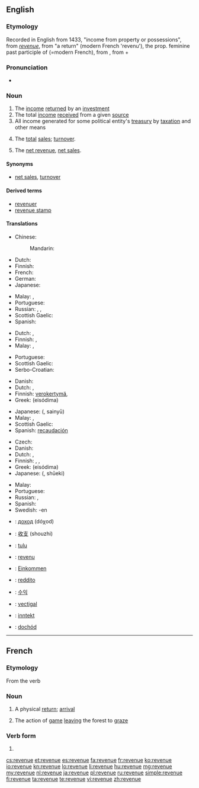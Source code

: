==English==

===Etymology===
Recorded in English from 1433, "income from property or possessions", from {{etyl|frm}} ''[[#French|revenue]]'', from {{etyl|fro}} "a return" (modern French 'revenu'), the prop. feminine past participle of {{term|revenir||come back}} (=modern French), from {{etyl|la}} {{term|revenire||to return, come back|lang=la}}, from {{term|re-||back|lang=la}} + {{term|venire||to come|lang=la}}

===Pronunciation===
* {{audio|en-us-revenue.ogg|Audio (US)}}

===Noun===
{{wikipedia}}
{{en-noun}}

# The [[income]] [[return]]ed by an [[investment]]
# The total [[income]] [[receive]]d from a given [[source]]
# All income generated for some political entity's [[treasury]] by [[taxation]] and other means
# {{accounting}} The [[total]] [[sales]]; [[turnover]].
# {{accounting}} The [[net revenue]], [[net sales]].

====Synonyms====
* {{sense|accounting}} [[net sales]], [[turnover]]

====Derived terms====
* [[revenuer]]
* [[revenue stamp]]

====Translations====
{{trans-top|income from an investment}}
* Chinese:
*: Mandarin: {{t|zh|收入|tr=shōurù|sc=Hani}}
* Dutch: {{t+|nl|opbrengst|f}}
* Finnish: {{t-|fi|tuotto}}
* French: {{t+|fr|revenu|m}}
* German: {{t+|de|Einnahme|f|p|alt=Einnahmen}}
* Japanese: {{t-|ja|収入|tr=しゅうにゅう, shūnyū|sc=Jpan}}
{{trans-mid}}
* Malay: {{t+|ms|hasil}}, {{t-|ms|pendapatan}}
* Portuguese: {{t+|pt|retorno|m}}
* Russian: {{t+|ru|доход|m|tr=doxód|sc=Cyrl}}, {{t+|ru|поступление|n|tr=postuplénije|sc=Cyrl}}, {{t+|ru|выручка|f|tr=výručka|sc=Cyrl}}
* Scottish Gaelic: {{t-|gd|teachd-a-steach|m|xs=Scottish Gaelic}}
* Spanish: {{t-|es|retorno}}
{{trans-bottom}}

{{trans-top|total income from a given source}}
* Dutch: {{t+|nl|inkomen|n}}, {{t|nl|inkomsten|p}}
* Finnish: {{t+|fi|tulo}}, {{t+|fi|tulo}}
* Malay: {{t+|ms|hasil}}, {{t-|ms|pendapatan}}
{{trans-mid}}
* Portuguese: {{t+|pt|renda|f}}
* Scottish Gaelic: {{t-|gd|teachd-a-steach|m|xs=Scottish Gaelic}}
* Serbo-Croatian: {{t|sh|prihod|m}}
{{trans-bottom}}

{{trans-top|all income for some treasury by taxation e.a.}}
* Danish: {{t-|da|skatteindtægt|c}}
* Dutch: {{t+|nl|staatsinkomsten|pl}}, {{t+|nl|overheidsinkomsten|pl}}
* Finnish: [[verokertymä]], {{t-|fi|kokonaistulot|p}}
* Greek: {{t+|el|εισόδημα|n}} (eisódima)
{{trans-mid}}
* Japanese: {{Jpan|[[歳入]]}} ({{Jpan|[[さいにゅう]]}}, sainyū)
* Malay: {{t+|ms|hasil}}, {{t-|ms|pendapatan}}
* Scottish Gaelic: {{t-|gd|teachd-a-steach|m|xs=Scottish Gaelic}}
* Spanish: [[recaudación]]
{{trans-bottom}}

{{trans-see|net revenue}}

{{trans-top|turnover, total sales}}
* Czech: {{t-|cs|výnos|m}}
* Danish: {{t-|da|indtægt|c}}
* Dutch: {{t+|nl|omzet|m}}, {{t+|nl|zakencijfer|n}}
* Finnish: {{t+|fi|tulot}}, {{t+|fi|liikevaihto}}, {{t-|fi|myyntitulo}}
* Greek: {{t+|el|εισόδημα|n}} (eisódima)
* Japanese: {{Jpan|[[収益]]}} ({{Jpan|[[しゅうえき]]}}, shūeki)
{{trans-mid}}
* Malay: {{t+|ms|hasil}}
* Portuguese: {{t+|pt|receita|f}}
* Russian: {{t+|ru|доход|m|tr=doχód}}, {{t+|ru|выручка|f|tr=výručka}}
* Spanish: {{t+|es|rédito}}
* Swedish: {{t+|sv|omsättning}}-en
{{trans-bottom}}

{{checktrans-top}}
* {{ttbc|bg}}: [[доход]] (dóχod) {{m}}
* {{ttbc|zh}}: [[收支]] (shouzhi)
* {{ttbc|et}}: [[tulu]]
* {{ttbc|fr}}: [[revenu]] {{m}}
* {{ttbc|de}}: [[Einkommen]] {{n}}
* {{ttbc|it}}: [[reddito]]
{{trans-mid}}
* {{ttbc|ko}}: [[수익]]
* {{ttbc|la}}: [[vectigal]]
* {{ttbc|no}}: [[inntekt]]
* {{ttbc|pl}}: [[dochód]]
{{trans-bottom}}

----

==French==

===Etymology===
From the verb {{term|revenir|lang=fr}}

===Noun===
{{fr-noun|f}}

# A physical [[return]]; [[arrival]]
# {{hunting|lang=fr}} The action of [[game]] [[leaving]] the forest to [[graze]]

===Verb form===
{{head|fr|past participle form|g=f}}

# {{form of|Feminine singular past participle|revenir|lang=fr}}

[[cs:revenue]]
[[et:revenue]]
[[es:revenue]]
[[fa:revenue]]
[[fr:revenue]]
[[ko:revenue]]
[[io:revenue]]
[[kn:revenue]]
[[lo:revenue]]
[[li:revenue]]
[[hu:revenue]]
[[mg:revenue]]
[[my:revenue]]
[[nl:revenue]]
[[ja:revenue]]
[[pl:revenue]]
[[ru:revenue]]
[[simple:revenue]]
[[fi:revenue]]
[[ta:revenue]]
[[te:revenue]]
[[vi:revenue]]
[[zh:revenue]]